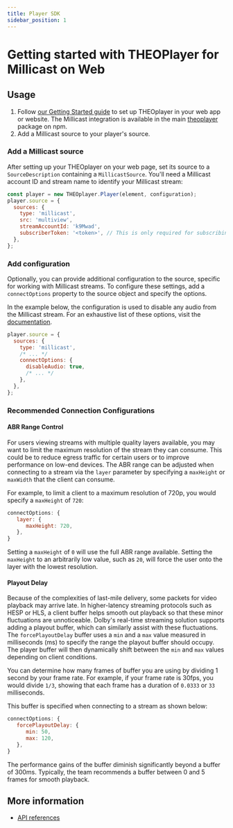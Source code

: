```yaml
---
title: Player SDK
sidebar_position: 1
---
```


# Getting started with THEOPlayer for Millicast on Web

## Usage

1. Follow [our Getting Started guide](pathname:///theoplayer/getting-started/sdks/web/getting-started/) to set up THEOplayer in your web app or website.
   The Millicast integration is available in the main [theoplayer](https://www.npmjs.com/package/theoplayer) package on npm.
2. Add a Millicast source to your player's source.

### Add a Millicast source

After setting up your THEOplayer on your web page, set its source to a `SourceDescription` containing a `MillicastSource`.
You'll need a Millicast account ID and stream name to identify your Millicast stream:

```javascript
const player = new THEOplayer.Player(element, configuration);
player.source = {
  sources: {
    type: 'millicast',
    src: 'multiview',
    streamAccountId: 'k9Mwad',
    subscriberToken: '<token>', // This is only required for subscribing to secure streams and should be omitted otherwise.
  },
};
```

### Add configuration

Optionally, you can provide additional configuration to the source, specific for working with Millicast streams. To
configure these settings, add a `connectOptions` property to the source object and specify the options.

In the example below, the configuration is used to disable any audio from the Millicast stream.
For an exhaustive list of these options, visit the
[documentation](https://millicast.github.io/millicast-sdk/View.html#connect).

```javascript
player.source = {
  sources: {
    type: 'millicast',
    /* ... */
    connectOptions: {
      disableAudio: true,
      /* ... */
    },
  },
};
```

### Recommended Connection Configurations

#### ABR Range Control

For users viewing streams with multiple quality layers available, you may want to limit the maximum resolution of the stream they can consume. This could be to reduce egress traffic for certain users or to improve performance on low-end devices. The ABR range can be adjusted when connecting to a stream via the `layer` parameter by specifying a `maxHeight` or `maxWidth` that the client can consume.

For example, to limit a client to a maximum resolution of 720p, you would specify a `maxHeight` of `720`:
```javascript
connectOptions: {
   layer: {
      maxHeight: 720,
   },
}
```
Setting a `maxHeight` of `0` will use the full ABR range available. Setting the `maxHeight` to an arbitrarily low value, such as `20`, will force the user onto the layer with the lowest resolution.

#### Playout Delay

Because of the complexities of last-mile delivery, some packets for video playback may arrive late. In higher-latency streaming protocols such as HESP or HLS, a client buffer helps smooth out playback so that these minor fluctuations are unnoticeable. Dolby's real-time streaming solution supports adding a playout buffer, which can similarly assist with these fluctuations. The `forcePlayoutDelay` buffer uses a `min` and a `max` value measured in milliseconds (ms) to specify the range the playout buffer should occupy. The player buffer will then dynamically shift between the `min` and `max` values depending on client conditions.

You can determine how many frames of buffer you are using by dividing 1 second by your frame rate.  For example, if your frame rate is 30fps, you would divide `1/3`, showing that each frame has a duration of `0.0333` or `33` milliseconds.

This buffer is specified when connecting to a stream as shown below:
```javascript
connectOptions: {
   forcePlayoutDelay: {
      min: 50,
      max: 120,
   },
}
```
The performance gains of the buffer diminish significantly beyond a buffer of 300ms. Typically, the team recommends a buffer between 0 and 5 frames for smooth playback.


## More information

- [API references](pathname:///theoplayer/v9/api-reference/web/interfaces/MillicastSource.html)
